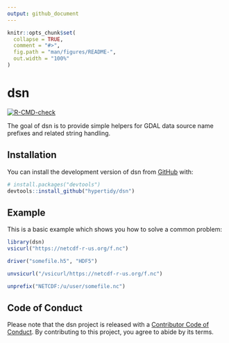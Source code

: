 ```yaml
---
output: github_document
---
```


<!-- README.md is generated from README.Rmd. Please edit that file -->

```r
knitr::opts_chunk$set(
  collapse = TRUE,
  comment = "#>",
  fig.path = "man/figures/README-",
  out.width = "100%"
)
```

# dsn

<!-- badges: start -->
[![R-CMD-check](https://github.com/hypertidy/dsn/actions/workflows/R-CMD-check.yaml/badge.svg)](https://github.com/hypertidy/dsn/actions/workflows/R-CMD-check.yaml)
<!-- badges: end -->

The goal of dsn is to provide simple helpers for GDAL data source name prefixes and related string handling. 

## Installation

You can install the development version of dsn from [GitHub](https://github.com/) with:

``` r
# install.packages("devtools")
devtools::install_github("hypertidy/dsn")
```

## Example

This is a basic example which shows you how to solve a common problem:

```r
library(dsn)
vsicurl("https://netcdf-r-us.org/f.nc")

driver("somefile.h5", "HDF5")

unvsicurl("/vsicurl/https://netcdf-r-us.org/f.nc")

unprefix("NETCDF:/u/user/somefile.nc")
```



## Code of Conduct
  
Please note that the dsn project is released with a [Contributor Code of Conduct](https://contributor-covenant.org/version/2/1/CODE_OF_CONDUCT.html). By contributing to this project, you agree to abide by its terms.
